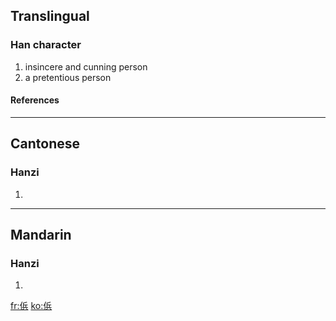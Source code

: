 ==Translingual==
===Han character===
{{Han char|rn=9|rad=人|as=07|sn=9|four=|canj=人人一金 (OOMC)}}
# insincere and cunning person
# a pretentious person
====References====
{{Han ref|kx=0105.220|hdz=10163.020|uh=345F|ud=13407}}

----
==Cantonese==
===Hanzi===
{{yue-hanzi|jyut=|y=mang1}}
# {{defn|Cantonese}}

----
==Mandarin==
===Hanzi===
{{cmn-hanzi|pin=[[běng]] (beng3), [[bó]] (bo2), [[pěng]] (peng3)|wg=peng<sup>3</sup>, po<sup>2</sup>, p'eng<sup>3</sup>}}
# {{defn|Mandarin}}

[[fr:㑟]]
[[ko:㑟]]